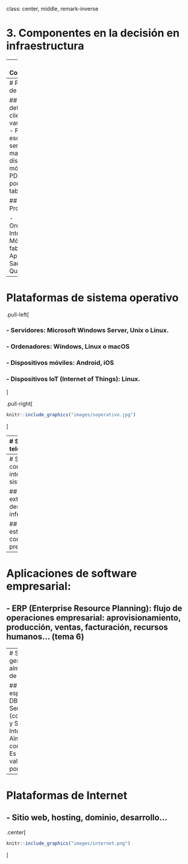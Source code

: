 

class: center, middle, remark-inverse

# 3. Componentes en la decisión en infraestructura


---
# Componentes


```r

knitr::include_graphics("images/componentes.png")
```

---
# Plataformas de hardware



## Necesario definir qué clientes se van a utilizar: 
- PCs escritorio, servidores, mainframes, dispositivos móviles, PDAs, portátiles, tablets… 

## Procesadores:

- Ordenadores: Intel y AMD 
- Móviles: más fabricantes; Apple, Samsung y Qualcomm.


---
# Plataformas de sistema operativo

.pull-left[

### - Servidores: Microsoft Windows Server, Unix o Linux. 
### - Ordenadores: Windows, Linux o macOS 
### - Dispositivos móviles: Android, iOS
### - Dispositivos IoT (Internet of Things): Linux.
]

.pull-right[

```r

knitr::include_graphics("images/soperativo.jpg")
```

]

---
# Sistemas de red y telecomunicaciones

.pull-left[

### - "Memoria secundaria adicional": acceso a los servidores de la empresa o la conexión a Internet. 
### - Empresas del sector de la telefonía, Cisco líder mundial.

]

.pull-right[

```r

knitr::include_graphics("images/network.jpg")
```
]

---
# Servicios de consultoría e integración de sistema

## - Consultoras externas en desarrollo de nueva infraestructura 

## - Integración de esta infraestructura con las instalaciones previas

---
# Aplicaciones de software empresarial:

## - ERP (Enterprise Resource Planning): flujo de operaciones empresarial: aprovisionamiento, producción, ventas, facturación, recursos humanos… (tema 6)

---
# Sistemas de gestión y almacenamiento de datos

## - Software específico: DBMS.
## - Servidores: NAS (con o sin RAID) y SAN (Red Integral de Almacenamiento) con RAID.
## - Es necesario valorar el coste por Gb.

---

# Plataformas de Internet

## - Sitio web, hosting, dominio, desarrollo…

.center[

```r

knitr::include_graphics("images/internet.png")
```
]
